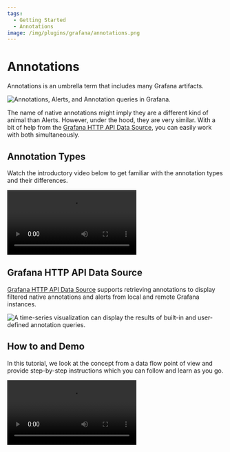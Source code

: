 ```yaml
---
tags:
  - Getting Started
  - Annotations
image: /img/plugins/grafana/annotations.png
---
```



# Annotations

Annotations is an umbrella term that includes many Grafana artifacts.

<Image
  title="Annotations, Alerts, and Annotation queries in Grafana."
  src="/img/plugins/grafana/annotations.png"
/>

The name of native annotations might imply they are a different kind of animal than Alerts. However, under the hood, they are very similar. With a bit of help from the [Grafana HTTP API Data Source](/plugins/volkovlabs-grapi-datasource), you can easily work with both simultaneously.

## Annotation Types

Watch the introductory video below to get familiar with the annotation types and their differences.

<Video
  src="https://www.youtube.com/embed/4asWJ_Dhcmw"
  title="Annotations, Alerts, and Annotation queries in Grafana explained."
/>

## Grafana HTTP API Data Source

[Grafana HTTP API Data Source](/plugins/volkovlabs-grapi-datasource) supports retrieving annotations to display filtered native annotations and alerts from local and remote Grafana instances.

<Image
  title="A time-series visualization can display the results of built-in and user-defined annotation queries."
  src="/img/plugins/grafana/alerts.png"
/>

## How to and Demo

In this tutorial, we look at the concept from a data flow point of view and provide step-by-step instructions which you can follow and learn as you go.

<Video
  src="https://www.youtube.com/embed/bmOkirtC65w"
  title="Annotations and Alerts tutorial for Grafana with Timescale."
/>
